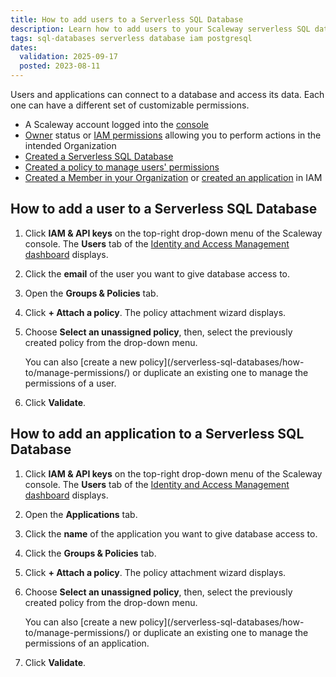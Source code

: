 ```yaml
---
title: How to add users to a Serverless SQL Database
description: Learn how to add users to your Scaleway serverless SQL database.
tags: sql-databases serverless database iam postgresql
dates:
  validation: 2025-09-17
  posted: 2023-08-11
---
```



Users and applications can connect to a database and access its data. Each one can have a different set of customizable permissions.

<Requirements />

- A Scaleway account logged into the [console](https://account.scaleway.com/?service=elements)
- [Owner](/iam/concepts/#owner) status or [IAM permissions](/iam/concepts/#permission) allowing you to perform actions in the intended Organization
- [Created a Serverless SQL Database](/serverless-sql-databases/how-to/create-a-database/)
- [Created a policy to manage users' permissions](/serverless-sql-databases/how-to/manage-permissions/)
- [Created a Member in your Organization](/iam/how-to/manage-members/) or [created an application](/iam/how-to/create-application/) in IAM

## How to add a user to a Serverless SQL Database

1. Click **IAM & API keys** on the top-right drop-down menu of the Scaleway console. The **Users** tab of the [Identity and Access Management dashboard](https://console.scaleway.com/iam/users) displays.

2. Click the **email** of the user you want to give database access to.

3. Open the **Groups & Policies** tab.

4. Click **+ Attach a policy**. The policy attachment wizard displays.

5. Choose **Select an unassigned policy**, then, select the previously created policy from the drop-down menu.

    <Message type="note">
        You can also [create a new policy](/serverless-sql-databases/how-to/manage-permissions/) or duplicate an existing one to manage the permissions of a user.
    </Message>

6. Click **Validate**.

## How to add an application to a Serverless SQL Database

1. Click **IAM & API keys** on the top-right drop-down menu of the Scaleway console. The **Users** tab of the [Identity and Access Management dashboard](https://console.scaleway.com/iam/users) displays.

2. Open the **Applications** tab.

3. Click the **name** of the application you want to give database access to.

4. Click the **Groups & Policies** tab.

5. Click **+ Attach a policy**. The policy attachment wizard displays.

6. Choose **Select an unassigned policy**, then, select the previously created policy from the drop-down menu.

    <Message type="note">
        You can also [create a new policy](/serverless-sql-databases/how-to/manage-permissions/) or duplicate an existing one to manage the permissions of an application.
    </Message>

7. Click **Validate**.


